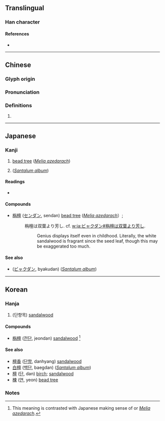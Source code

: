 {{character info/new}}
==Translingual==

===Han character===
{{Han char|rn=75|rad=木|as=06|sn=10|four=48947|canj=DOBY|ids=⿰[[木]]⿱[[𠂉]][[丹]]}}

====References====
* {{Han ref|kx=0523.240|dkj=14737|dj=0912.030|hdz=21200.050|uh=6834|ud=26676|bh=D1EA|bd=53738}}

----

==Chinese==
{{zh-forms}}

===Glyph origin===
{{Han etym}}

===Pronunciation===
{{zh-pron
|m=zhān
|c=zin1
|mc=y
|oc=y
|ma=
|cat=
}}

===Definitions===
{{zh-hanzi}}

# {{zh-only|栴檀}}

----

==Japanese==

===Kanji===
{{ja-kanji|grade=|rs=木06}}

# [[bead tree]] (''[[Melia azedarach]]'')
# {{vern|white sandalwood}} (''[[Santalum album]]'')

====Readings====
* {{ja-readings|on=[[せん]] (sen)|kun=[[おうち]]}}

====Compounds====
* [[栴檀]] ([[センダン]], sendan) [[bead tree]] (''[[Melia azedarach]]''）; {{vern|white sandalwood}}
*: 栴檀は双葉より芳し. cf. [[w:ja:ビャクダン#栴檀は双葉より芳し]].
*:: Genius displays itself even in childhood. Literally, the white sandalwood is fragrant since the seed leaf, though this may be exaggerated too much.

====See also====
* {{l|ja|白檀}} ([[ビャクダン]], byakudan) {{vern|white sandalwood}} (''[[Santalum album]]'')

----

==Korean==

===Hanja===
{{ko-hanja|hangeul=전|eumhun=|rv=jeon|mr=chŏn|y=cen}}

# (단향목) [[sandalwood]]

====Compounds====
* [[栴檀]] ([[전단]], jeondan) [[sandalwood]] <ref>This meaning is contrasted with Japanese making sense of {{m|en|bead tree}} or ''[[Melia azedarach]]''. </ref>

====See also====
* [[檀香]] ([[단향]], danhyang) [[sandalwood]]
* [[白檀]] ([[백단]], baegdan) {{vern|white sandalwood|pedia=1}} (''[[Santalum album]]'')
* [[檀]] ([[단]], dan) [[birch]]; [[sandalwood]]
* [[楝]] ([[연]], yeon) [[bead tree]]

===Notes===
<references />